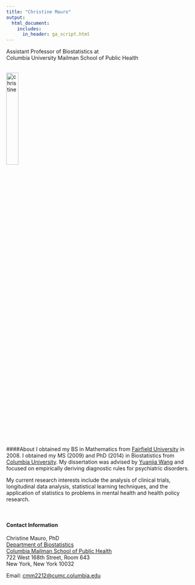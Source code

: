 ```yaml
---
title: "Christine Mauro"
output:
  html_document:
    includes:
      in_header: ga_script.html
---
```


<link rel="stylesheet" href="academicons.css"/>
<link rel="stylesheet" href="styles.css" type="text/css">

Assistant Professor of Biostatistics at <br>
Columbia University Mailman School of Public Health

<br><img src="images/cm1.jpg" alt="christine" style="width:25%"><br>

####About 
I obtained my BS in Mathematics from [Fairfield University](https://www.fairfield.edu/) in 2008. I obtained my MS (2009) and PhD (2014) in Biostatistics from [Columbia University](http://www.mailman.columbia.edu/academic-departments/biostatistics). My dissertation was advised by [Yuanjia Wang](http://blogs.cuit.columbia.edu/yw2016/) and focused on empirically deriving diagnostic rules for psychiatric disorders.

My current research interests include the analysis of clinical trials, longitudinal data analysis, statistical learning techniques, and the application of statistics to problems in mental health and health policy research.

<br>
    
#### Contact Information

Christine Mauro, PhD  
[Department of Biostatistics](http://www.mailman.columbia.edu/academic-departments/biostatistics)  
[Columbia Mailman School of Public Health](http://www.mailman.columbia.edu/)  
722 West 168th Street, Room 643  
New York, New York 10032  

Email: [cmm2212@cumc.columbia.edu](mailto:cmm2212@cumc.columbia.edu)  